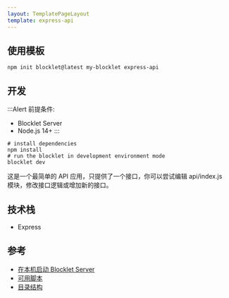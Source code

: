 ```yaml
---
layout: TemplatePageLayout
template: express-api
---
```


<TemplateInfo templateName="express-api" />

## 使用模板

```shell
npm init blocklet@latest my-blocklet express-api
```

## 开发

:::Alert
前提条件: 

- Blocklet Server
- Node.js 14+
:::

```shell
# install dependencies
npm install
# run the blocklet in development environment mode
blocklet dev
```

这是一个最简单的 API 应用，只提供了一个接口，你可以尝试编辑 api/index.js 模块，修改接口逻辑或增加新的接口。

## 技术栈

- Express

## 参考

- [在本机启动 Blocklet Server](https://developer.blocklet.io/docs/zh/quick-start/blocklet-server)
- [可用脚本](/reference/npm-scripts)
- [目录结构](/reference/blocklet-structure)
